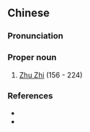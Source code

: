 ==Chinese==
{{zh-forms}}

===Pronunciation===
{{zh-pron
|m=Zhū Zhì
|cat=pn
}}

===Proper noun===
{{zh-proper noun}}

# [[w:Zhu Zhi|Zhu Zhi]] (156 - 224)

===References===
* {{pedialite|Zhu Zhi}}
* {{pedialite|朱治|lang=zh}}